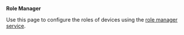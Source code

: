 
**Role Manager**

Use this page to configure the roles of devices using the [role manager service](/services/rolemanager).

<RoleManager clearRoles={true} />